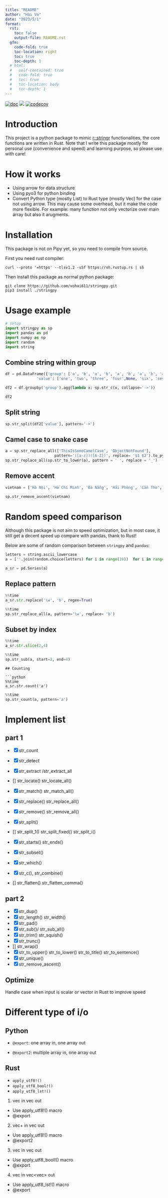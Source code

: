```yaml
---
title: "README"
author: "Hai Vo"
date: "2023/5/1"
format: 
  rst: 
    toc: false
    output-file: README.rst
  gfm:
    code-fold: true
    toc-location: right
    toc: true
    toc-depth: 1
  # html: 
  #   self-contained: true
  #   code-fold: true
  #   toc: true
  #   toc-location: body
  #   toc-depth: 1
---
```


[![doc](https://readthedocs.org/projects/stringpy/badge/?version=latest)](https://stringpy.readthedocs.io/en/latest/?badge=latest)
[![](https://github.com/vohai611/stringpy/actions/workflows/CI.yml/badge.svg?branch=main)](https://github.com/vohai611/stringpy/actions/workflows/CI.yml)
[![codecov](https://codecov.io/gh/vohai611/stringpy/branch/main/graph/badge.svg?token=5QNSE2HMHM)](https://codecov.io/gh/vohai611/stringpy)


# Introduction

This project is a python package to mimic [r::stringr](https://stringr.tidyverse.org/) functionalities, the core functions are written in Rust. Note that I write this package mostly for personal use (convenience and speed) and learning purpose, so please use with care!  

# How it works

- Using arrow for data structure 
- Using pyo3 for python binding
- Convert Python type (mostly List) to Rust type (mostly Vec) for the case not using arrow. This may cause some overhead, but it make the code more flexible. For example: many function not only vectorize over main array but also it arugments.

# Installation

This package is not on Pipy yet, so you need to compile from source. 

First you need rust compiler:
```
curl --proto '=https' --tlsv1.2 -sSf https://sh.rustup.rs | sh
```

Then install this package as normal python package:
```
git clone https://github.com/vohai611/stringpy.git
pip3 install ./stringpy
```

# Usage example

```python
# setup
import stringpy as sp
import pandas as pd
import numpy as np
import random
import string
```

## Combine string within group
```python
df = pd.DataFrame({'group': ['a', 'b', 'a', 'b', 'a', 'b', 'a', 'b', 'a', 'b'],
              'value': ['one', 'two', 'three', 'four',None, 'six', 'seven', 'eight', 'nine', 'ten']})

df2 = df.groupby('group').agg(lambda x: sp.str_c(x, collapse='->'))

df2
```

## Split string

```python
sp.str_split(df2['value'], pattern='->')
```

## Camel case to snake case

```python
a = sp.str_replace_all(['ThisIsSomeCamelCase', 'ObjectNotFound'],
                      pattern='([a-z])([A-Z])', replace= '$1 $2').to_pylist() 
sp.str_replace_all(sp.str_to_lower(a), pattern = ' ', replace = '_')
```

## Remove accent

```python
vietnam = ['Hà Nội', 'Hồ Chí Minh', 'Đà Nẵng', 'Hải Phòng', 'Cần Thơ', 'Biên Hòa', 'Nha Trang', 'BMT', 'Huế', 'Buôn Ma Thuột', 'Bắc Giang', 'Bắc Ninh', 'Bến Tre', 'Bình Dương', 'Bình Phước', 'Bình Thuận', 'Cà Mau', 'Cao Bằng', 'Đắk Lắk', 'Đắk Nông', 'Điện Biên', 'Đồng Nai', 'Đồng Tháp'] 

sp.str_remove_ascent(vietnam)
```

# Random speed comparison

Although this package is not aim to speed optimization, but in most case, it still get a decent speed up compare with pandas, thank to Rust!

Below are some of random comparison between `stringpy` and `pandas`:

```python

letters = string.ascii_lowercase
a = [''.join(random.choice(letters) for i in range(10))  for i in range(600_000)]

a_sr = pd.Series(a)

```

## Replace pattern
```python
%%time
a_sr.str.replace('\w', 'b', regex=True)
```

```python
%%time
sp.str_replace_all(a, pattern='\w', replace= 'b')
```

## Subset by index

```python
%%time
a_sr.str.slice(2,4)
```


```python
%%time
sp.str_sub(a, start=2, end=4)
```
```
## Counting

```python
%%time
a_sr.str.count('a')
```

```python
%%time
sp.str_count(a, pattern='a')
```

# Implement list

## part 1
- [x] str_count
- [x] str_detect
- [x] str_extract /str_extract_all
- [] str_locate() str_locate_all()
- [x] str_match() str_match_all()
- [x] str_replace() str_replace_all()
- [x] str_remove() str_remove_all()
- [x] str_split()
- [] str_split_1() str_split_fixed() str_split_i()
- [x] str_starts() str_ends()

- [x] str_subset()
- [x] str_which()

- [x] str_c(), str_combine()
- [] str_flatten() str_flatten_comma()

## part 2
- [x] str_dup()
- [x] str_length() str_width()
- [x] str_pad()
- [x] str_sub()/  str_sub_all()
- [x] str_trim() str_squish()
- [x] str_trunc()
- [] str_wrap()
- [x] str_to_upper() str_to_lower() str_to_title() str_to_sentence()
- [x] str_unique()
- [x] str_remove_ascent()

## Optimize

Handle case when input is scalar or vector in Rust to improve speed

# Different type of i/o

## Python
- `@export`: one array in, one array out

- `@export2`: multiple array in, one array out

## Rust
- `apply_utf8!()`   
- `apply_utf8_bool!()`
- `apply_utf8_lst!()`

1. vec<str> in vec<str> out
- Use apply_utf8!() macro
- @export

2. vec<str>+ in vec<str> out
- Use apply_utf8!() macro
- @export2

3. vec<str> in vec<bool> out
- Use apply_utf8_bool!() macro
- @export

4. vec<str> in vec<vec<str>> out
- Use apply_utf8_lst!() macro
- @export

